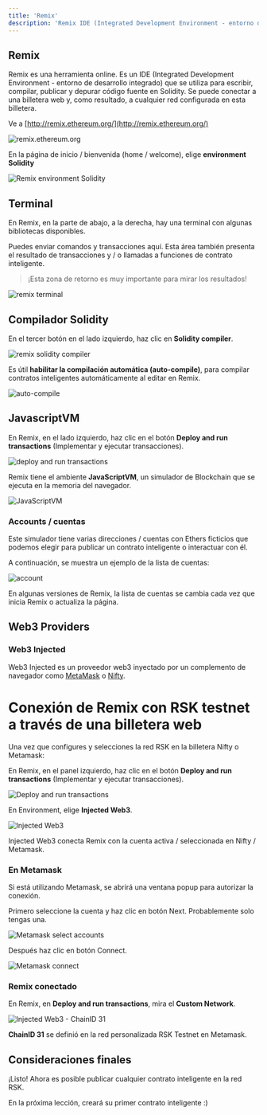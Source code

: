 ---
title: 'Remix'
description: 'Remix IDE (Integrated Development Environment - entorno de desarrollo integrado)'
---

## Remix

Remix es una herramienta online. Es un IDE (Integrated Development Environment - entorno de desarrollo integrado) que se utiliza para escribir, compilar, publicar y depurar código fuente en Solidity. Se puede conectar a una billetera web y, como resultado, a cualquier red configurada en esta billetera.

Ve a
[http://remix.ethereum.org/](http://remix.ethereum.org/)

![remix.ethereum.org](/img/courses/dev/02/remix/image-01.png)

En la página de inicio / bienvenida (home / welcome), elige **environment Solidity**

![Remix environment Solidity](/img/courses/dev/02/remix/image-02.png)

## Terminal

En Remix, en la parte de abajo, a la derecha, hay una terminal con algunas bibliotecas disponibles.

Puedes enviar comandos y transacciones aquí.
Esta área también presenta el resultado de transacciones y / o llamadas a funciones de contrato inteligente.

> ¡Esta zona de retorno es muy importante para mirar los resultados!

![remix terminal](/img/courses/dev/02/remix/image-03.png)

## Compilador Solidity

En el tercer botón en el lado izquierdo, haz clic en **Solidity compiler**.

![remix solidity compiler](/img/courses/dev/02/remix/image-04.png)

Es útil **habilitar la compilación automática (auto-compile)**, para compilar contratos inteligentes automáticamente al editar en Remix.

![auto-compile](/img/courses/dev/02/remix/image-05.png)

## JavascriptVM

En Remix, en el lado izquierdo, haz clic en el botón **Deploy and run transactions** (Implementar y ejecutar transacciones).

![deploy and run transactions](/img/courses/dev/02/remix/image-10.png)

Remix tiene el ambiente **JavaScriptVM**,
un simulador de Blockchain que se ejecuta en la memoria del navegador.

![JavaScriptVM](/img/courses/dev/02/remix/image-11.png)

### Accounts / cuentas

Este simulador tiene varias direcciones / cuentas con Ethers ficticios que podemos elegir para publicar un contrato inteligente o interactuar con él.

A continuación, se muestra un ejemplo de la lista de cuentas:

![account](/img/courses/dev/02/remix/image-12.png)

En algunas versiones de Remix,
la lista de cuentas se cambia cada vez que inicia Remix o actualiza la página.

## Web3 Providers

### Web3 Injected

Web3 Injected es un proveedor web3 inyectado por un complemento de navegador como
[MetaMask](https://metamask.io/) o [Nifty](https://www.poa.network/for-users/nifty-wallet).

# Conexión de Remix con RSK testnet a través de una billetera web

Una vez que configures y selecciones la red RSK en la billetera Nifty o Metamask:

En Remix, en el panel izquierdo, haz clic en el botón **Deploy and run transactions** (Implementar y ejecutar transacciones).

![Deploy and run transactions](/img/courses/dev/02/remix/image-13.png)

En Environment, elige **Injected Web3**.

![Injected Web3](/img/courses/dev/02/remix/image-14.png)

Injected Web3 conecta Remix con la cuenta activa / seleccionada en Nifty / Metamask.

### En Metamask

Si está utilizando Metamask,
se abrirá una ventana popup para autorizar la conexión.

Primero seleccione la cuenta y haz clic en botón Next. Probablemente solo tengas una.

![Metamask select accounts](/img/courses/dev/02/remix/image-15.png)

Después haz clic en botón Connect.

![Metamask connect](/img/courses/dev/02/remix/image-16.png)

### Remix conectado

En Remix, en **Deploy and run transactions**, mira el **Custom Network**.

![Injected Web3 - ChainID 31](/img/courses/dev/02/remix/image-17.png)

**ChainID 31** se definió en la red personalizada RSK Testnet en Metamask.

## Consideraciones finales

¡Listo! Ahora es posible publicar cualquier contrato inteligente en la red RSK.

En la próxima lección, creará su primer contrato inteligente :)
